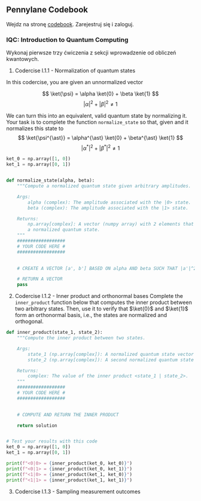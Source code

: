 
## Pennylane Codebook

Wejdz na stronę [codebook](https://pennylane.ai/codebook/).
Zarejestruj się i zaloguj.

### IQC: Introduction to Quantum Computing

Wykonaj pierwsze trzy ćwiczenia z sekcji wprowadzenie od obliczeń kwantowych. 



$$
\newcommand{\bra}[1]{\left \langle #1 \right \rvert}
\newcommand{\ket}[1]{\left \rvert #1 \right \rangle}
\newcommand{\braket}[2]{\left \langle #1 \middle \rvert #2 \right \rangle}
$$

1. Codercise l.1.1 - Normalization of quantum states

In this codercise, you are given an unnormalized vector

$$ \ket{\psi} = \alpha \ket{0} + \beta \ket{1} $$
$$ |\alpha|^2 + |\beta|^2 \neq 1 $$ 

We can turn this into an equivalent, valid quantum state  by normalizing it. 
Your task is to complete the function `normalize_state` so that, given  and  it normalizes this state to
$$ \ket{\psi^{\ast}} = \alpha^{\ast} \ket{0} + \beta^{\ast} \ket{1} $$
$$ |\alpha^{\ast}|^2 + |\beta^{\ast}|^2 \neq 1 $$ 

```python
ket_0 = np.array([1, 0])
ket_1 = np.array([0, 1])


def normalize_state(alpha, beta):
    """Compute a normalized quantum state given arbitrary amplitudes.

    Args:
        alpha (complex): The amplitude associated with the |0> state.
        beta (complex): The amplitude associated with the |1> state.

    Returns:
        np.array[complex]: A vector (numpy array) with 2 elements that represents
        a normalized quantum state.
    """
    ##################
    # YOUR CODE HERE #
    ##################

    
    # CREATE A VECTOR [a', b'] BASED ON alpha AND beta SUCH THAT |a'|^2 + |b'|^2 = 1

    # RETURN A VECTOR
    pass
```


2. Codercise l.1.2 - Inner product and orthonormal bases
Complete the `inner_product` function below that computes the inner product between two arbitrary states.
 Then, use it to verify that $\ket{0}$  and $\ket{1}$  form an orthonormal basis, i.e., 
 the states are normalized and orthogonal.

```python
def inner_product(state_1, state_2):
    """Compute the inner product between two states.

    Args:
        state_1 (np.array[complex]): A normalized quantum state vector
        state_2 (np.array[complex]): A second normalized quantum state vector

    Returns:
        complex: The value of the inner product <state_1 | state_2>.
    """
    ##################
    # YOUR CODE HERE #
    ##################
    

    # COMPUTE AND RETURN THE INNER PRODUCT

    return solution


# Test your results with this code
ket_0 = np.array([1, 0])
ket_1 = np.array([0, 1])

print(f"<0|0> = {inner_product(ket_0, ket_0)}")
print(f"<0|1> = {inner_product(ket_0, ket_1)}")
print(f"<1|0> = {inner_product(ket_1, ket_0)}")
print(f"<1|1> = {inner_product(ket_1, ket_1)}")
```



3. Codercise l.1.3 - Sampling measurement outcomes



